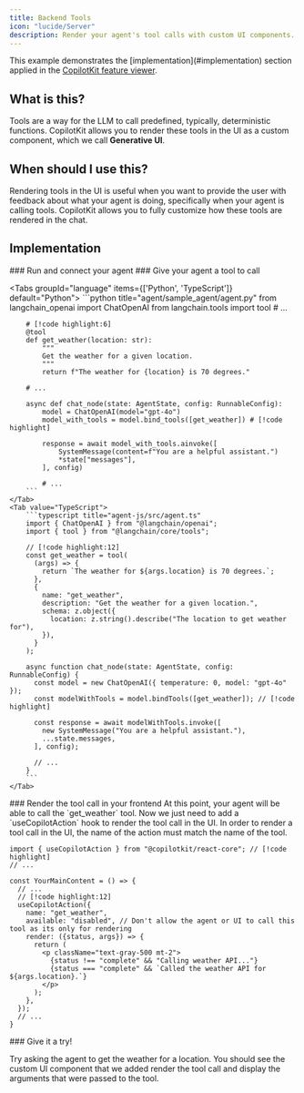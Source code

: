 ```yaml
---
title: Backend Tools
icon: "lucide/Server"
description: Render your agent's tool calls with custom UI components.
---
```


<IframeSwitcher
  id="frontend-tools-example"
  exampleUrl="https://feature-viewer.copilotkit.ai/langgraph/feature/agentic_generative_ui?sidebar=false&chatDefaultOpen=false"
  codeUrl="https://feature-viewer.copilotkit.ai/langgraph/feature/agentic_generative_ui?view=code&sidebar=false&codeLayout=tabs"
  exampleLabel="Demo"
  codeLabel="Code"
  height="700px"
/>

<Callout>
  This example demonstrates the [implementation](#implementation) section applied in the <a href="https://feature-viewer.copilotkit.ai/langgraph/feature/agentic_chat" target="_blank">CopilotKit feature viewer</a>.
</Callout>

## What is this?

Tools are a way for the LLM to call predefined, typically, deterministic functions. CopilotKit allows you to render these tools in the UI
as a custom component, which we call **Generative UI**.

## When should I use this?

Rendering tools in the UI is useful when you want to provide the user with feedback about what your agent is doing, specifically
when your agent is calling tools. CopilotKit allows you to fully customize how these tools are rendered in the chat.

## Implementation

<Steps>
  <Step>
    ### Run and connect your agent
    <RunAndConnect components={props.components}  />
  </Step>
<Step>
### Give your agent a tool to call

<Tabs groupId="language" items={['Python', 'TypeScript']} default="Python">
    <Tab value="Python">
        ```python title="agent/sample_agent/agent.py"
        from langchain_openai import ChatOpenAI
        from langchain.tools import tool
        # ...

        # [!code highlight:6]
        @tool
        def get_weather(location: str):
            """
            Get the weather for a given location.
            """
            return f"The weather for {location} is 70 degrees."

        # ...

        async def chat_node(state: AgentState, config: RunnableConfig):
            model = ChatOpenAI(model="gpt-4o")
            model_with_tools = model.bind_tools([get_weather]) # [!code highlight]

            response = await model_with_tools.ainvoke([
                SystemMessage(content=f"You are a helpful assistant.")
                *state["messages"],
            ], config)

            # ...
        ```
    </Tab>
    <Tab value="TypeScript">
        ```typescript title="agent-js/src/agent.ts"
        import { ChatOpenAI } from "@langchain/openai";
        import { tool } from "@langchain/core/tools";

        // [!code highlight:12]
        const get_weather = tool(
          (args) => {
            return `The weather for ${args.location} is 70 degrees.`;
          },
          {
            name: "get_weather",
            description: "Get the weather for a given location.",
            schema: z.object({
              location: z.string().describe("The location to get weather for"),
            }),
          }
        );

        async function chat_node(state: AgentState, config: RunnableConfig) {
          const model = new ChatOpenAI({ temperature: 0, model: "gpt-4o" });
          const modelWithTools = model.bindTools([get_weather]); // [!code highlight]

          const response = await modelWithTools.invoke([
            new SystemMessage("You are a helpful assistant."),
            ...state.messages,
          ], config);

          // ...
        }
        ```
    </Tab>
</Tabs>
</Step>
<Step>
### Render the tool call in your frontend
At this point, your agent will be able to call the `get_weather` tool. Now
we just need to add a `useCopilotAction` hook to render the tool call in
the UI.

<Callout type="info" title="Important">
  In order to render a tool call in the UI, the name of the action must match the name of the tool.
</Callout>

```tsx title="app/page.tsx"
import { useCopilotAction } from "@copilotkit/react-core"; // [!code highlight]
// ...

const YourMainContent = () => {
  // ...
  // [!code highlight:12]
  useCopilotAction({
    name: "get_weather",
    available: "disabled", // Don't allow the agent or UI to call this tool as its only for rendering
    render: ({status, args}) => {
      return (
        <p className="text-gray-500 mt-2">
          {status !== "complete" && "Calling weather API..."}
          {status === "complete" && `Called the weather API for ${args.location}.`}
        </p>
      );
    },
  });
  // ...
}
```

</Step>
<Step>
### Give it a try!

Try asking the agent to get the weather for a location. You should see the custom UI component that we added
render the tool call and display the arguments that were passed to the tool.

</Step>
</Steps>
